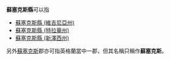 '''蘇塞克斯縣'''可以指

* [[蘇塞克斯縣_(維吉尼亞州)|蘇塞克斯縣 (維吉尼亞州)]]
* [[蘇塞克斯縣_(特拉華州)|蘇塞克斯縣 (特拉華州)]]
* [[蘇塞克斯縣_(新澤西州)|蘇塞克斯縣 (新澤西州)]]

另外[[蘇塞克斯|蘇塞克斯]]郡亦可指英格蘭當中一郡，但其名稱只稱作'''蘇塞克斯'''。
{{disambig|S蘇塞克斯縣|Cat=五字县名消歧义}}